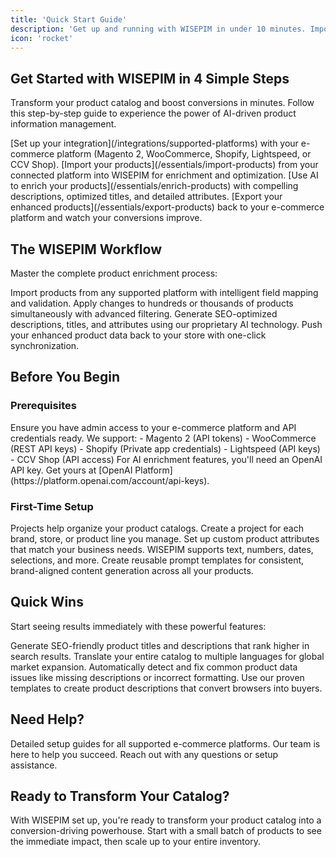 ```yaml
---
title: 'Quick Start Guide'
description: 'Get up and running with WISEPIM in under 10 minutes. Import, enrich, and export your products to boost conversions.'
icon: 'rocket'
---
```


## Get Started with WISEPIM in 4 Simple Steps

Transform your product catalog and boost conversions in minutes. Follow this step-by-step guide to experience the power of AI-driven product information management.

<Steps>
  <Step title="Connect Your Platform">
    [Set up your integration](/integrations/supported-platforms) with your e-commerce platform (Magento 2, WooCommerce, Shopify, Lightspeed, or CCV Shop).
  </Step>
  <Step title="Import Your Products">
    [Import your products](/essentials/import-products) from your connected platform into WISEPIM for enrichment and optimization.
  </Step>
  <Step title="Enrich with AI">
    [Use AI to enrich your products](/essentials/enrich-products) with compelling descriptions, optimized titles, and detailed attributes.
  </Step>
  <Step title="Export Back to Your Store">
    [Export your enhanced products](/essentials/export-products) back to your e-commerce platform and watch your conversions improve.
  </Step>
</Steps>

## The WISEPIM Workflow

Master the complete product enrichment process:

<CardGroup cols={2}>
  <Card
    title="1. Smart Import"
    icon="download"
    href="/essentials/import-products"
  >
    Import products from any supported platform with intelligent field mapping and validation.
  </Card>
  <Card
    title="2. Bulk Operations"
    icon="layers"
    href="/essentials/bulk-editing"
  >
    Apply changes to hundreds or thousands of products simultaneously with advanced filtering.
  </Card>
  <Card
    title="3. AI Enrichment"
    icon="brain"
    href="/essentials/enrich-products"
  >
    Generate SEO-optimized descriptions, titles, and attributes using our proprietary AI technology.
  </Card>
  <Card
    title="4. Seamless Export"
    icon="upload"
    href="/essentials/export-products"
  >
    Push your enhanced product data back to your store with one-click synchronization.
  </Card>
</CardGroup>

## Before You Begin

### Prerequisites

<AccordionGroup>
  <Accordion icon="store" title="E-commerce Platform Access">
    Ensure you have admin access to your e-commerce platform and API credentials ready. We support:
    - Magento 2 (API tokens)
    - WooCommerce (REST API keys)
    - Shopify (Private app credentials)
    - Lightspeed (API keys)
    - CCV Shop (API access)
  </Accordion>
  <Accordion icon="key" title="OpenAI API Key (Optional)">
    For AI enrichment features, you'll need an OpenAI API key. Get yours at [OpenAI Platform](https://platform.openai.com/account/api-keys).
  </Accordion>
</AccordionGroup>

### First-Time Setup

<AccordionGroup>
  <Accordion icon="project-diagram" title="Create Your First Project">
    Projects help organize your product catalogs. Create a project for each brand, store, or product line you manage.
  </Accordion>
  <Accordion icon="settings" title="Configure Attributes">
    Set up custom product attributes that match your business needs. WISEPIM supports text, numbers, dates, selections, and more.
  </Accordion>
  <Accordion icon="wand-magic-sparkles" title="Set Up AI Prompts">
    Create reusable prompt templates for consistent, brand-aligned content generation across all your products.
  </Accordion>
</AccordionGroup>

## Quick Wins

Start seeing results immediately with these powerful features:

<CardGroup cols={2}>
  <Card
    title="Instant SEO Optimization"
    icon="search"
  >
    Generate SEO-friendly product titles and descriptions that rank higher in search results.
  </Card>
  <Card
    title="Bulk Translation"
    icon="languages"
  >
    Translate your entire catalog to multiple languages for global market expansion.
  </Card>
  <Card
    title="Quality Validation"
    icon="shield-check"
  >
    Automatically detect and fix common product data issues like missing descriptions or incorrect formatting.
  </Card>
  <Card
    title="Conversion Optimization"
    icon="trending-up"
  >
    Use our proven templates to create product descriptions that convert browsers into buyers.
  </Card>
</CardGroup>

## Need Help?

<CardGroup cols={1}>
  <Card
    title="Platform Integrations"
    icon="plug"
    href="/integrations/supported-platforms"
  >
    Detailed setup guides for all supported e-commerce platforms.
  </Card>
  <Card
    title="Contact Support"
    icon="headset"
    href="mailto:contact@swiftsync.ai"
  >
    Our team is here to help you succeed. Reach out with any questions or setup assistance.
  </Card>
</CardGroup>

## Ready to Transform Your Catalog?

With WISEPIM set up, you're ready to transform your product catalog into a conversion-driving powerhouse. Start with a small batch of products to see the immediate impact, then scale up to your entire inventory.
